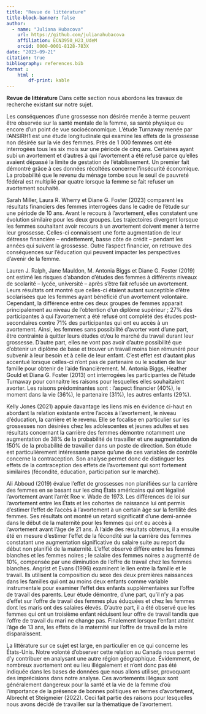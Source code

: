 ```yaml
---
title: "Revue de littérature"
title-block-banner: false
author:
  - name: "Juliana Hubacova"
    url: https://github.com/julianahubacova
    affiliation: ECN3950_H23_UdeM
    orcid: 0000-0001-8128-783X
date: "2023-09-21"
citation: true
bibliography: references.bib
format :
    html : 
        df-print: kable
---
```

**Revue de littérature**
Dans cette section nous abordons les travaux de recherche existant sur notre sujet. 

Les conséquences d’une grossesse non désirée menée à terme peuvent être observée sur la
santé mentale de la femme, sa santé physique ou encore d’un point de vue socioéconomique.
L’étude Turnaway menée par l’ANSIRH1 est une étude longitudinale qui
examine les effets de la grossesse non désirée sur la vie des femmes. Près de 1 000 femmes
ont été interrogées tous les six mois sur une période de cinq ans. Certaines ayant subi un
avortement et d’autres à qui l’avortement a été refusé parce qu’elles avaient dépassé la
limite de gestation de l’établissement. Un premier fait démontré grâce à ces données
récoltées concerne l’insécurité économique. La probabilité que le revenu du ménage tombe
sous le seuil de pauvreté fédéral est multiplié par quatre lorsque la femme se fait refuser un
avortement souhaité.

Sarah Miller, Laura R. Wherry et Diane G. Foster (2023) comparent les résultats financiers
des femmes interrogées dans le cadre de l’étude sur une période de 10 ans. Avant le recours
à l’avortement, elles constatent une évolution similaire pour les deux groupes. Les
trajectoires divergent lorsque les femmes souhaitant avoir recours à un avortement doivent
mener à terme leur grossesse. Celles-ci connaissent une forte augmentation de leur détresse
financière – endettement, basse côte de crédit – pendant les années qui suivent la grossesse.
Outre l’aspect financier, on retrouve des conséquences sur l’éducation qui peuvent
impacter les perspectives d’avenir de la femme.

Lauren J. Ralph, Jane Mauldon, M. Antonia Biggs et Diane G. Foster (2019) ont estimé les
risques d’abandon d’études des femmes à différents niveaux de scolarité – lycée, université
– après s’être fait refusée un avortement. Leurs résultats ont montré que celles-ci étaient
autant susceptible d’être scolarisées que les femmes ayant bénéficié d’un avortement
volontaire. Cependant, la différence entre ces deux groupes de femmes apparait
principalement au niveau de l’obtention d’un diplôme supérieur ; 27% des participantes à
qui l’avortement a été refusé ont complété des études post-secondaires contre 71% des
participantes qui ont eu accès à un avortement. Ainsi, les femmes sans possibilité d’avorter
vont d’une part, être contrainte à quitter leurs études et/ou le marché du travail durant leur
grossesse. D’autre part, elles ne vont pas avoir d’autre possibilité que d’obtenir un diplôme
de base et trouver un travail moins bien rémunéré pour subvenir à leur besoin et à celle de leur enfant. C’est effet est d’autant plus accentué lorsque celles-ci n’ont pas de partenaire
ou le soutien de leur famille pour obtenir de l’aide financièrement.
M. Antonia Biggs, Heather Gould et Diana G. Foster (2013) ont interrogées les
participantes de l’étude Turnaway pour connaitre les raisons pour lesquelles elles
souhaitaient avorter. Les raisons prédominantes sont : l’aspect financier (40%), le moment
dans la vie (36%), le partenaire (31%), les autres enfants (29%).

Kelly Jones (2021) appuie davantage les liens mis en évidence ci-haut en abordant la
relation existante entre l’accès à l’avortement, le niveau d’éducation, la carrière et le
revenu. Elle se focalise en particulier sur les grossesses non désirées chez les adolescentes
et jeunes adultes et ses résultats concernant la carrière des femmes démontre notamment
une augmentation de 38% de la probabilité de travailler et une augmentation de 150% de
la probabilité de travailler dans un poste de direction. Son étude est particulièrement
intéressante parce qu’une de ces variables de contrôle concerne la contraception. Son
analyse permet donc de distinguer les effets de la contraception des effets de l’avortement
qui sont fortement similaires (fécondité, éducation, participation sur le marché).

Ali Abboud (2019) évalue l'effet de grossesses non planifiées sur la carrière des femmes
en se basant sur les cinq États américains qui ont légalisé l’avortement avant l’arrêt Roe v.
Wade de 1973. Les différences de loi sur l’avortement entre les États et les cohortes de
naissance lui ont permis d’estimer l’effet de l’accès à l’avortement à un certain âge sur la
fertilité des femmes. Ses résultats ont montré un retard significatif d'une demi-année dans
le début de la maternité pour les femmes qui ont eu accès à l'avortement avant l'âge de 21
ans. À l’aide des résultats obtenus, il a ensuite été en mesure d’estimer l’effet de la
fécondité sur la carrière des femmes constatant une augmentation significative du salaire
suite au report du début non planifié de la maternité. L’effet observé diffère entre les
femmes blanches et les femmes noires ; le salaire des femmes noires a augmenté de 10%,
compensée par une diminution de l’offre de travail chez les femmes blanches. Angrist et
Evans (1996) examinent le lien entre la famille et le travail. Ils utilisent la composition du
sexe des deux premières naissances dans les familles qui ont au moins deux enfants comme
variable instrumentale pour examiner l’effet des enfants supplémentaires sur l’offre de
travail des parents. Leur étude démontre, d’une part, qu’il n’y a pas d’effet sur l’offre de travail des femmes plus éduquées et chez les femmes dont les maris ont des salaires élevés.
D’autre part, il a été observé que les femmes qui ont un troisième enfant réduisent leur
offre de travail tandis que l’offre de travail du mari ne change pas. Finalement lorsque
l’enfant atteint l’âge de 13 ans, les effets de la maternité sur l’offre de travail de la mère
disparaissent.

La littérature sur ce sujet est large, en particulier en ce qui concerne les États-Unis. Notre
volonté d’observer cette relation au Canada nous permet d’y contribuer en analysant une
autre région géographique. Évidemment, de nombreux avortement ont eu lieu illégalement
et n’ont donc pas été indiquée dans les bases de données que nous allons utiliser,
provoquant des imprécisions dans notre analyse. Ces avortements illégaux sont
généralement dangereux pour la santé et la vie de la femme d’où l’importance de la
présence de bonnes politiques en termes d’avortement, Albrecht et Steigmeier (2022). Ceci
fait partie des raisons pour lesquelles nous avons décidé de travailler sur la thématique de
l’avortement.